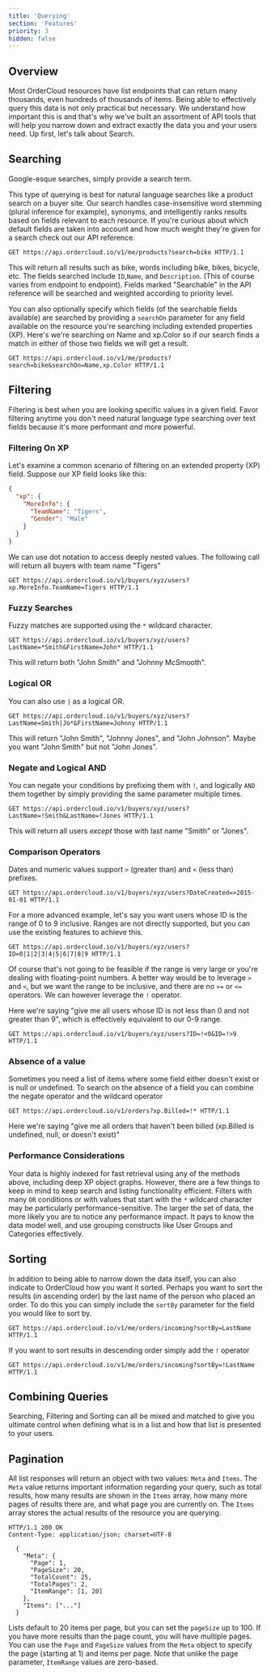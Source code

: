 ```yaml
---
title: 'Querying'
section: 'Features'
priority: 3
hidden: false
---
```



## Overview

Most OrderCloud resources have list endpoints that can return many thousands, even hundreds of thousands of items. Being able to effectively query this data is not only practical but necessary. We understand how important this is and that's why we've built an assortment of API tools that will help you narrow down and extract exactly the data you and your users need. Up first, let's talk about Search.

## Searching

Google-esque searches, simply provide a search term.

This type of querying is best for natural language searches like a product search on a buyer site. Our search handles case-insensitive word stemming (plural inference for example), synonyms, and intelligently ranks results based on fields relevant to each resource. If you're curious about which default fields are taken into account and how much weight they're given for a search check out our <Link to="/api-reference">API reference</Link>.

```http
GET https://api.ordercloud.io/v1/me/products?search=bike HTTP/1.1
```

This will return all results such as bike, words including bike, bikes, bicycle, etc. The fields searched include `ID`,`Name`, and `Description`. (This of course varies from endpoint to endpoint). Fields marked "Searchable" in the API reference will be searched and weighted according to priority level.

You can also optionally specify which fields (of the searchable fields available) are searched by providing a `searchOn` parameter for any field available on the resource you're searching including <Link to="/features/extended-properties">extended properties (XP)</Link>. Here's we're searching on Name and xp.Color so if our search finds a match in either of those two fields we will get a result.

```http
GET https://api.ordercloud.io/v1/me/products?search=bike&searchOn=Name,xp.Color HTTP/1.1
```

## Filtering

Filtering is best when you are looking specific values in a given field. Favor filtering anytime you don't need natural language type searching over text fields because it's more performant _and_ more powerful.

### Filtering On XP

Let's examine a common scenario of filtering on an <Link to="/features/extended-properties">extended property (XP) field</Link>. Suppose our XP field looks like this:

```json
{
  "xp": {
    "MoreInfo": {
      "TeamName": "Tigers",
      "Gender": "Male"
    }
  }
}
```

We can use dot notation to access deeply nested values. The following call will return all buyers with team name "Tigers"

```http
GET https://api.ordercloud.io/v1/buyers/xyz/users?xp.MoreInfo.TeamName=Tigers HTTP/1.1
```

### Fuzzy Searches

Fuzzy matches are supported using the `*` wildcard character.

```http
GET https://api.ordercloud.io/v1/buyers/xyz/users?LastName=*Smith&FirstName=John* HTTP/1.1
```

This will return both "John Smith" and "Johnny McSmooth".

### Logical OR

You can also use `|` as a logical OR.

```http
GET https://api.ordercloud.io/v1/buyers/xyz/users?LastName=Smith|Jo*&FirstName=Johnny HTTP/1.1
```

This will return "John Smith", "Johnny Jones", and "John Johnson". Maybe you want "John Smith" but not "John Jones".

### Negate and Logical AND

You can negate your conditions by prefixing them with `!`, and logically `AND` them together by simply providing the same parameter multiple times.

```http
GET https://api.ordercloud.io/v1/buyers/xyz/users?LastName=!Smith&LastName=!Jones HTTP/1.1
```

This will return all users _except_ those with last name "Smith" or "Jones".

### Comparison Operators

Dates and numeric values support `>` (greater than) and `<` (less than) prefixes.

```http
GET https://api.ordercloud.io/v1/buyers/xyz/users?DateCreated=>2015-01-01 HTTP/1.1
```

For a more advanced example, let's say you want users whose ID is the range of 0 to 9 inclusive. Ranges are not directly supported, but you can use the existing features to achieve this.

```http
GET https://api.ordercloud.io/v1/buyers/xyz/users?ID=0|1|2|3|4|5|6|7|8|9 HTTP/1.1
```

Of course that's not going to be feasible if the range is very large or you're dealing with floating-point numbers. A better way would be to leverage `>` and `<`, but we want the range to be inclusive, and there are no `>=` or `<=` operators. We can however leverage the `!` operator.

Here we're saying "give me all users whose ID is not less than 0 and not greater than 9", which is effectively equivalent to our 0-9 range.

```http
GET https://api.ordercloud.io/v1/buyers/xyz/users?ID=!<0&ID=!>9 HTTP/1.1
```

### Absence of a value

Sometimes you need a list of items where some field either doesn't exist or is null or undefined. To search on the absence of a field you can combine the negate operator and the wildcard operator

```http
GET https://api.ordercloud.io/v1/orders?xp.Billed=!* HTTP/1.1
```

Here we're saying "give me all orders that haven't been billed (xp.Billed is undefined, null, or doesn't exist)"

### Performance Considerations

Your data is highly indexed for fast retrieval using any of the methods above, including deep XP object graphs. However, there are a few things to keep in mind to keep search and listing functionality efficient. Filters with many `OR` conditions or with values that start with the `*` wildcard character may be particularly performance-sensitive. The larger the set of data, the more likely you are to notice any performance impact. It pays to know the data model well, and use grouping constructs like User Groups and Categories effectively.

## Sorting

In addition to being able to narrow down the data itself, you can also indicate to OrderCloud how you want it sorted. Perhaps you want to sort the results (in ascending order) by the last name of the person who placed an order. To do this you can simply include the `sortBy` parameter for the field you would like to sort by.

```http
GET https://api.ordercloud.io/v1/me/orders/incoming?sortBy=LastName HTTP/1.1
```

If you want to sort results in descending order simply add the `!` operator

```http
GET https://api.ordercloud.io/v1/me/orders/incoming?sortBy=!LastName HTTP/1.1
```

## Combining Queries

Searching, Filtering and Sorting can all be mixed and matched to give you ultimate control when defining what is in a list and how that list is presented to your users.

## Pagination

All list responses will return an object with two values: `Meta` and `Items`. The `Meta` value returns important information regarding your query, such as total results, how many results are shown in the `Items` array, how many more pages of results there are, and what page you are currently on. The `Items` array stores the actual results of the resource you are querying.

```http
HTTP/1.1 200 OK
Content-Type: application/json; charset=UTF-8

  {
    "Meta": {
      "Page": 1,
      "PageSize": 20,
      "TotalCount": 25,
      "TotalPages": 2,
      "ItemRange": [1, 20]
    },
    "Items": ["..."]
  }
```

Lists default to 20 items per page, but you can set the `pageSize` up to 100. If you have more results than the page count, you will have multiple pages. You can use the `Page` and `PageSize` values from the `Meta` object to specify the page (starting at 1) and items per page. Note that unlike the page parameter, `ItemRange` values are zero-based.
